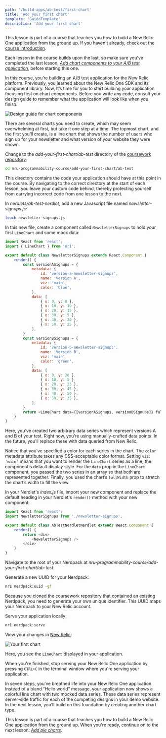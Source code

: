 ```yaml
---
path: '/build-apps/ab-test/first-chart'
title: 'Add your first chart'
template: 'GuideTemplate'
description: 'Add your first chart'
---
```


<Callout variant="tip" title="Course">

This lesson is part of a course that teaches you how to build a New Relic One application from the ground up. If you haven't already, check out the [course introduction](/ab-test).

Each lesson in the course builds upon the last, so make sure you've completed the last lesson, [_Add chart components to your A/B test application_](/build-apps/ab-test/add-charts), before starting this one.

</Callout>

In this course, you’re building an A/B test application for the New Relic platform. Previously, you learned about the New Relic One SDK and its component library. Now, It’s time for you to start building your application focusing first on chart components. Before you write any code, consult your design guide to remember what the application will look like when you finish:

![Design guide for chart components](../../../images/ab-test/charts-design-guide.png)

There are several charts you need to create, which may seem overwhelming at first, but take it one step at a time. The topmost chart, and the first you’ll create, is a line chart that shows the number of users who sign up for your newsletter and what version of your website they were shown.

<Steps>

<Step>

Change to the _add-your-first-chart/ab-test_ directory of the [coursework repository](https://github.com/newrelic-experimental/nru-programmability-course):

```sh
cd nru-programmability-course/add-your-first-chart/ab-test
```

This directory contains the code your application should have at this point in the course. By navigating to the correct directory at the start of each lesson, you leave your custom code behind, thereby protecting yourself from carrying incorrect code from one lesson to the next.

</Step>

<Step>

In _nerdlets/ab-test-nerdlet_, add a new Javascript file named _newsletter-signups.js_:

```sh
touch newsletter-signups.js
```

</Step>

<Step>

In this new file, create a component called `NewsletterSignups` to hold your first `LineChart` and some mock data:

```js fileName=nerdlets/ab-test-nerdlet/newsletter-signups.js
import React from 'react';
import { LineChart } from 'nr1';

export default class NewsletterSignups extends React.Component {
    render() {
        const versionASignups = {
            metadata: {
                id: 'version-a-newsletter-signups',
                name: 'Version A',
                viz: 'main',
                color: 'blue',
            },
            data: [
                { x: 0, y: 0 },
                { x: 10, y: 10 },
                { x: 20, y: 15 },
                { x: 30, y: 5 },
                { x: 40, y: 30 },
                { x: 50, y: 25 },
            ],
        }
        const versionBSignups = {
            metadata: {
                id: 'version-b-newsletter-signups',
                name: 'Version B',
                viz: 'main',
                color: 'green',
            },
            data: [
                { x: 0, y: 20 },
                { x: 10, y: 5 },
                { x: 20, y: 25 },
                { x: 30, y: 45 },
                { x: 40, y: 50 },
                { x: 50, y: 35 },
            ],
        }
        return <LineChart data={[versionASignups, versionBSignups]} fullWidth />
    }
}
```

Here, you’ve created two arbitrary data series which represent versions A and B of your test. Right now, you're using manually-crafted data points. In the future, you'll replace these with data queried from New Relic.

Notice that you’ve specified a color for each series in the chart. The `color` metadata attribute takes any CSS-acceptable color format. Setting `viz: 'main'` means that you want to render the `LineChart` series as a line, the component's default display style. For the `data` prop in the `LineChart` component, you passed the two series in an array so that both are represented together. Finally, you used the chart’s `fullWidth` prop to stretch the chart’s width to fill the view.

</Step>

<Step>

In your Nerdlet's _index.js_ file, import your new component and replace the default heading in your Nerdlet's `render()` method with your new component:

```js fileName=nerdlets/ab-test-nerdlet/index.js lineHighlight=2,6-8
import React from 'react';
import NewsletterSignups from './newsletter-signups';

export default class AbTestNerdletNerdlet extends React.Component {
    render() {
        return <div>
            <NewsletterSignups />
        </div>
    }
}
```

</Step>

<Step>

Navigate to the root of your Nerdpack at _nru-programmability-course/add-your-first-chart/ab-test_.

</Step>

<Step>

Generate a new UUID for your Nerdpack:

```sh
nr1 nerdpack:uuid -gf
```

Because you cloned the coursework repository that contained an existing Nerdpack, you need to generate your own unique identifier. This UUID maps your Nerdpack to your New Relic account.

</Step>

<Step>

Serve your application locally:

```sh
nr1 nerdpack:serve
```

</Step>

<Step>

View your changes in [New Relic](https://one.newrelic.com?nerdpacks=local):

![Your first chart](../../../images/ab-test/first-chart.png)

Here, you see the `LineChart` displayed in your application.

When you're finished, stop serving your New Relic One application by pressing `CTRL+C` in the terminal window where you're serving your application.

</Step>

</Steps>

In seven steps, you’ve breathed life into your New Relic One application. Instead of a bland “Hello world” message, your application now shows a colorful line chart with two mocked data series. These data series represent server-side traffic for each of the competing designs in your demo website. In the next lesson, you’ll build on this foundation by creating another chart type.

<Callout variant="tip" title="Course">

This lesson is part of a course that teaches you how to build a New Relic One application from the ground up. When you're ready, continue on to the next lesson: [_Add pie charts_](/build-apps/ab-test/pie-charts).

</Callout>